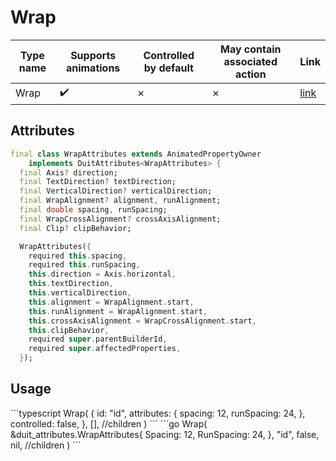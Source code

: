 
# Wrap

| Type name | Supports animations | Controlled by default | May contain associated action | Link |
| - | - | - | - | - |
| Wrap | :heavy_check_mark: | &cross; | &cross; | [link](https://api.flutter.dev/flutter/widgets/Wrap-class.html) |

## Attributes

```dart
final class WrapAttributes extends AnimatedPropertyOwner
    implements DuitAttributes<WrapAttributes> {
  final Axis? direction;
  final TextDirection? textDirection;
  final VerticalDirection? verticalDirection;
  final WrapAlignment? alignment, runAlignment;
  final double spacing, runSpacing;
  final WrapCrossAlignment? crossAxisAlignment;
  final Clip? clipBehavior;

  WrapAttributes({
    required this.spacing,
    required this.runSpacing,
    this.direction = Axis.horizontal,
    this.textDirection,
    this.verticalDirection,
    this.alignment = WrapAlignment.start,
    this.runAlignment = WrapAlignment.start,
    this.crossAxisAlignment = WrapCrossAlignment.start,
    this.clipBehavior,
    required super.parentBuilderId,
    required super.affectedProperties,
  });
```

## Usage

<Tabs groupId="lang">
  <TabItem value="ts" label="TypeScript" default>
    ```typescript
    Wrap(
        {
            id: "id",
            attributes: {
                spacing: 12,
                runSpacing: 24,
            },
            controlled: false,
        },
        [], //children
    )
    ```
  </TabItem>
  <TabItem value="go" label="Go">
    ```go
	Wrap(
		&duit_attributes.WrapAttributes{
			Spacing: 12,
			RunSpacing: 24,
		},
		"id",
		false,
		nil, //children
	)
    ```
  </TabItem>
</Tabs>

